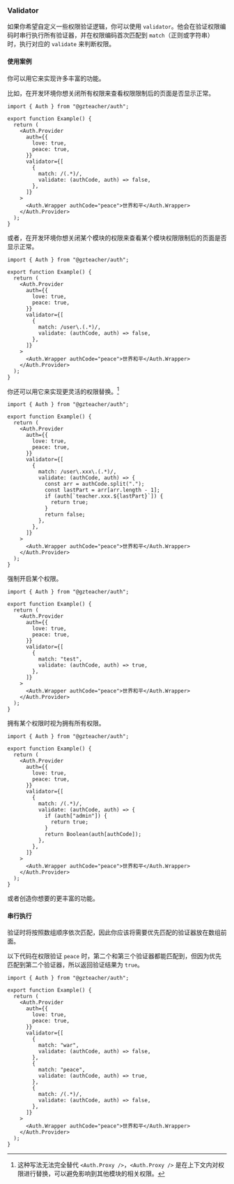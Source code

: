 ### Validator

如果你希望自定义一些权限验证逻辑，你可以使用 `validator`。他会在验证权限编码时串行执行所有验证器，并在权限编码首次匹配到 `match`（正则或字符串） 时，执行对应的 `validate` 来判断权限。

#### 使用案例

你可以用它来实现许多丰富的功能。

比如，在开发环境你想关闭所有权限来查看权限限制后的页面是否显示正常。

```tsx
import { Auth } from "@gzteacher/auth";

export function Example() {
  return (
    <Auth.Provider
      auth={{
        love: true,
        peace: true,
      }}
      validator={[
        {
          match: /(.*)/,
          validate: (authCode, auth) => false,
        },
      ]}
    >
      <Auth.Wrapper authCode="peace">世界和平</Auth.Wrapper>
    </Auth.Provider>
  );
}
```

或者，在开发环境你想关闭某个模块的权限来查看某个模块权限限制后的页面是否显示正常。

```tsx
import { Auth } from "@gzteacher/auth";

export function Example() {
  return (
    <Auth.Provider
      auth={{
        love: true,
        peace: true,
      }}
      validator={[
        {
          match: /user\.(.*)/,
          validate: (authCode, auth) => false,
        },
      ]}
    >
      <Auth.Wrapper authCode="peace">世界和平</Auth.Wrapper>
    </Auth.Provider>
  );
}
```

你还可以用它来实现更灵活的权限替换。[^2]

[^2]: 这种写法无法完全替代 `<Auth.Proxy />`，`<Auth.Proxy />` 是在上下文内对权限进行替换，可以避免影响到其他模块的相关权限。

```tsx
import { Auth } from "@gzteacher/auth";

export function Example() {
  return (
    <Auth.Provider
      auth={{
        love: true,
        peace: true,
      }}
      validator={[
        {
          match: /user\.xxx\.(.*)/,
          validate: (authCode, auth) => {
            const arr = authCode.split(".");
            const lastPart = arr[arr.length - 1];
            if (auth[`teacher.xxx.${lastPart}`]) {
              return true;
            }
            return false;
          },
        },
      ]}
    >
      <Auth.Wrapper authCode="peace">世界和平</Auth.Wrapper>
    </Auth.Provider>
  );
}
```

强制开启某个权限。

```tsx
import { Auth } from "@gzteacher/auth";

export function Example() {
  return (
    <Auth.Provider
      auth={{
        love: true,
        peace: true,
      }}
      validator={[
        {
          match: "test",
          validate: (authCode, auth) => true,
        },
      ]}
    >
      <Auth.Wrapper authCode="peace">世界和平</Auth.Wrapper>
    </Auth.Provider>
  );
}
```

拥有某个权限时视为拥有所有权限。

```tsx
import { Auth } from "@gzteacher/auth";

export function Example() {
  return (
    <Auth.Provider
      auth={{
        love: true,
        peace: true,
      }}
      validator={[
        {
          match: /(.*)/,
          validate: (authCode, auth) => {
            if (auth["admin"]) {
              return true;
            }
            return Boolean(auth[authCode]);
          },
        },
      ]}
    >
      <Auth.Wrapper authCode="peace">世界和平</Auth.Wrapper>
    </Auth.Provider>
  );
}
```

或者创造你想要的更丰富的功能。

#### 串行执行

验证时将按照数组顺序依次匹配，因此你应该将需要优先匹配的验证器放在数组前面。

以下代码在权限验证 `peace` 时，第二个和第三个验证器都能匹配到，但因为优先匹配到第二个验证器，所以返回验证结果为 `true`。

```tsx
import { Auth } from "@gzteacher/auth";

export function Example() {
  return (
    <Auth.Provider
      auth={{
        love: true,
        peace: true,
      }}
      validator={[
        {
          match: "war",
          validate: (authCode, auth) => false,
        },
        {
          match: "peace",
          validate: (authCode, auth) => true,
        },
        {
          match: /(.*)/,
          validate: (authCode, auth) => false,
        },
      ]}
    >
      <Auth.Wrapper authCode="peace">世界和平</Auth.Wrapper>
    </Auth.Provider>
  );
}
```
